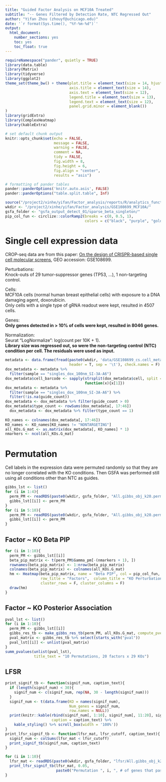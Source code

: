 ```yaml
---
title: "Guided Factor Analysis on MCF10A Treated"
subtitle: "-- Genes Filtered by Detection Rate, NTC Regressed Out"
author: "Yifan Zhou (zhouyf@uchicago.edu)"
date: '`r format(Sys.time(), "%Y-%m-%d")`'
output:
  html_document:
    number_sections: yes
    toc: yes
    toc_float: true
---
```


```r
requireNamespace("pander", quietly = TRUE)
library(data.table)
library(Matrix)
library(tidyverse)
library(ggplot2)
theme_set(theme_bw() + theme(plot.title = element_text(size = 14, hjust = 0.5),
                             axis.title = element_text(size = 14),
                             axis.text = element_text(size = 12),
                             legend.title = element_text(size = 13),
                             legend.text = element_text(size = 12),
                             panel.grid.minor = element_blank())
)
library(gridExtra)
library(ComplexHeatmap)
library(kableExtra)

# set default chunk output
knitr::opts_chunk$set(echo = FALSE,
                      message = FALSE,
                      warning = FALSE,
                      comment = NA,
                      tidy = FALSE,
                      fig.width = 8,
                      fig.height = 6,
                      fig.align = "center",
                      results = "asis")

# formatting of pander tables
pander::panderOptions('knitr.auto.asis', FALSE)
pander::panderOptions("table.split.table", Inf)
```

```r
source("/project2/xinhe/yifan/Factor_analysis/reports/R/analytics_functions.R")
wkdir <- "/project2/xinhe/yifan/Factor_analysis/GSE108699_MCF10A/"
gsfa_folder <- "gsfa_output_detect_01/sparse_beta_singleton/"
pip_col_fun <- circlize::colorRamp2(breaks = c(0, 0.5, 1),
                                    colors = c("black", "purple", "gold"))
```

# Single cell expression data

CROP-seq data are from this paper: [On the design of CRISPR-based single cell molecular screens](https://www.ncbi.nlm.nih.gov/pmc/articles/PMC5882576/), GEO accession: GSE108699.

Perturbations:    
Knock-outs of 29 tumor-suppressor genes (TP53, ...), 1 non-targeting control.

Cells:    
MCF10A cells (normal human breast epithelial cells) with exposure to a DNA damaging agent, doxorubicin.   
Only cells with a single type of gRNA readout were kept, resulted in 4507 cells.

Genes:    
**Only genes detected in > 10% of cells were kept, resulted in 8046 genes.**

Normalization:    
Seurat "LogNormalize": log(count per 10K + 1).   
**Library size was regressed out, so were the non-targeting control (NTC) condition per cell. The residuals were used as input.**

```r
metadata <- data.frame(fread(paste0(wkdir, 'data/GSE108699_cs.cell_metadata.tsv.gz'),
                             header = T, sep = '\t'), check.names = F)
dox_metadata <- metadata %>%
  filter(sample == "singles_dox_100nm_SI-3A-A6")
dox_metadata$cell_barcode <- sapply(strsplit(dox_metadata$cell, split = "_"),
                                    function(x){x[1]})
dox_metadata <- metadata %>%
  filter(sample == "singles_dox_100nm_SI-3A-A6") %>%
  filter(!is.na(guide_count))
dox_metadata <- dox_metadata %>% filter(guide_count > 0)
dox_metadata$type_count <- rowSums(dox_metadata[, 17:46])
  dox_metadata <- dox_metadata %>% filter(type_count == 1)
  
KO_names <- colnames(dox_metadata[, 17:46])
KO_names <- KO_names[KO_names != "NONTARGETING"]
all_KOs.G_mat <- as.matrix(dox_metadata[, KO_names] * 1)
nmarkers <- ncol(all_KOs.G_mat)
```

# Permutation

Cell labels in the expression data were permuted randomly so that they are no longer correlated with the KO conditions. Then GSFA was performed still using all conditions other than NTC as guides.

```r
gibbs_lst <- list()
for (i in 1:4){
  perm_PM <- readRDS(paste0(wkdir, gsfa_folder, "All.gibbs_obj_k20.perm_", i, ".restart.PM.rds"))
  gibbs_lst[[i]] <- perm_PM
}
for (i in 5:10){
  perm_PM <- readRDS(paste0(wkdir, gsfa_folder, "All.gibbs_obj_k20.perm_", i, ".PM.rds"))
  gibbs_lst[[i]] <- perm_PM
}
```

## Factor ~ KO Beta PIP
```r
for (i in 1:10){
  perm_PM <- gibbs_lst[[i]]
  beta_pip_matrix <- t(perm_PM$Gamma_pm[-(nmarkers + 1), ])
  rownames(beta_pip_matrix) <- 1:nrow(beta_pip_matrix)
  colnames(beta_pip_matrix) <- colnames(all_KOs.G_mat)
  hm <- Heatmap(beta_pip_matrix, name = "Beta PIP", col = pip_col_fun,
                row_title = "Factors",  column_title = "KO Perturbations",
                cluster_rows = F, cluster_columns = F)
  draw(hm)
}
```

## Factor ~ KO Posterior Association
```r
pval_lst <- list()
for (i in 1:10){
  perm_PM <- gibbs_lst[[i]]
  gibbs_res_tb <- make_gibbs_res_tb(perm_PM, all_KOs.G_mat, compute_pve = F)
  pval_matrix <- gibbs_res_tb %>% select(starts_with("pval"))
  pval_lst[[i]] <- unlist(pval_matrix)
}
summ_pvalues(unlist(pval_lst),
             title_text = "10 Permutations, 20 factors x 29 KOs")
```

## LFSR

```r
print_signif_tb <- function(signif_num, caption_text){
  if (length(signif_num) < 30){
    signif_num <- c(signif_num, rep(NA, 30 - length(signif_num)))
  }
  signif_num <- t(data.frame(KO = names(signif_num),
                             Num_genes = signif_num,
                             row.names = NULL))
  print(knitr::kable(rbind(signif_num[, 1:10], signif_num[, 11:20], signif_num[, 21:30]),
                     caption = caption_text) %>%
    kable_styling() %>% scroll_box(width = '100%'))
}
print_lfsr_signif_tb <- function(lfsr_mat, lfsr_cutoff, caption_text){
  signif_num <- colSums(lfsr_mat < lfsr_cutoff)
  print_signif_tb(signif_num, caption_text)
}
```

```r
for (i in 1:10){
  lfsr_mat <- readRDS(paste0(wkdir, gsfa_folder, "lfsr/All.gibbs_obj_k20.perm_", i, ".lfsr_mat.rds"))
  print_lfsr_signif_tb(lfsr_mat, 0.05,
                       paste0("Permutation ", i, ", # of genes that passed LFSR cutoff of 0.05:"))
}
```
